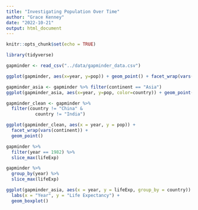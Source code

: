 ```yaml
---
title: "Investigating Population Over Time"
author: "Grace Kenney"
date: "2022-10-21"
output: html_document
---
```


```r
knitr::opts_chunk$set(echo = TRUE)
```

```r
library(tidyverse)

gapminder <- read_csv("../data/gapminder_data.csv")

```

```r

ggplot(gapminder, aes(x=year, y=pop)) + geom_point() + facet_wrap(vars(continent))

gapminder_asia <- gapminder %>% filter(continent == "Asia")
ggplot(gapminder_asia, aes(x=year, y=pop, color=country)) + geom_point() + facet_wrap(vars(continent))

```


```r
gapminder_clean <- gapminder %>%
  filter(country != "China" &
           country != "India")
```

```r
ggplot(gapminder_clean, aes(x = year, y = pop)) +
  facet_wrap(vars(continent)) +
  geom_point()
```

```r
gapminder %>%
  filter(year == 1982) %>%
  slice_max(lifeExp)

gapminder %>%
  group_by(year) %>%
  slice_max(lifeExp)
```


```r
ggplot(gapminder_asia, aes(x = year, y = lifeExp, group_by = country)) +
  labs(x = "Year", y = "Life Expectancy") +
  geom_boxplot()
```

